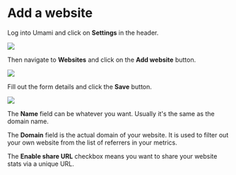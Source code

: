 # Add a website

Log into Umami and click on **Settings** in the header.

<img src="/images/header.png" />

Then navigate to **Websites** and click on the **Add website** button.

<img src="/images/add-website.png" />

Fill out the form details and click the **Save** button.

<img src="/images/add-website-form.png" />

The **Name** field can be whatever you want. Usually it's the same as the domain name.

The **Domain** field is the actual domain of your website. It is used to filter out your own website
from the list of referrers in your metrics.

The **Enable share URL** checkbox means you want to share your website stats via a unique URL.
